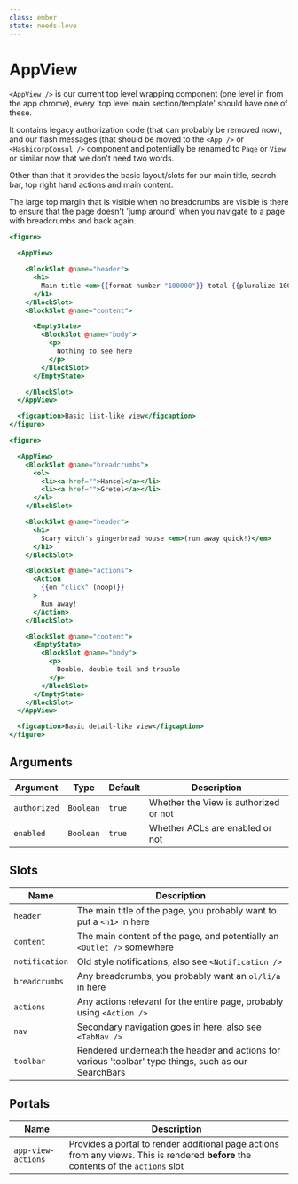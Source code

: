 ```yaml
---
class: ember
state: needs-love
---
```

# AppView

`<AppView />` is our current top level wrapping component (one level in from
the app chrome), every 'top level main section/template' should have one of
these.

It contains legacy authorization code (that can probably be removed now), and
our flash messages (that should be moved to the `<App />` or `<HashicorpConsul
/>` component and potentially be renamed to `Page` or `View` or similar now
that we don't need two words.

Other than that it provides the basic layout/slots for our main title, search
bar, top right hand actions and main content.

The large top margin that is visible when no breadcrumbs are visible is there
to ensure that the page doesn't 'jump around' when you navigate to a page with
breadcrumbs and back again.

```hbs preview-template
<figure>

  <AppView>

    <BlockSlot @name="header">
      <h1>
        Main title <em>{{format-number "100000"}} total {{pluralize 100000 "thing" without-count=true}} in this page</em>
      </h1>
    </BlockSlot>
    <BlockSlot @name="content">

      <EmptyState>
        <BlockSlot @name="body">
          <p>
            Nothing to see here
          </p>
        </BlockSlot>
      </EmptyState>

    </BlockSlot>
  </AppView>

  <figcaption>Basic list-like view</figcaption>
</figure>
```
```hbs preview-template
<figure>

  <AppView>
    <BlockSlot @name="breadcrumbs">
      <ol>
        <li><a href="">Hansel</a></li>
        <li><a href="">Gretel</a></li>
      </ol>
    </BlockSlot>

    <BlockSlot @name="header">
      <h1>
        Scary witch's gingerbread house <em>(run away quick!)</em>
      </h1>
    </BlockSlot>

    <BlockSlot @name="actions">
      <Action
        {{on "click" (noop)}}
      >
        Run away!
      </Action>
    </BlockSlot>

    <BlockSlot @name="content">
      <EmptyState>
        <BlockSlot @name="body">
          <p>
            Double, double toil and trouble
          </p>
        </BlockSlot>
      </EmptyState>
    </BlockSlot>
  </AppView>

  <figcaption>Basic detail-like view</figcaption>
</figure>
```

## Arguments

| Argument | Type | Default | Description |
| --- | --- | --- | --- |
| `authorized` | `Boolean` | `true` | Whether the View is authorized or not |
| `enabled` | `Boolean` | `true` | Whether ACLs are enabled or not |

## Slots

| Name  | Description |
| --- | --- |
| `header` | The main title of the page, you probably want to put a `<h1>` in here |
| `content` | The main content of the page, and potentially an `<Outlet />` somewhere |
| `notification` | Old style notifications, also see `<Notification />` |
| `breadcrumbs` | Any breadcrumbs, you probably want an `ol/li/a` in here |
| `actions` | Any actions relevant for the entire page, probably using `<Action />` |
| `nav` | Secondary navigation goes in here, also see `<TabNav />` |
| `toolbar` | Rendered underneath the header and actions for various 'toolbar' type things, such as our SearchBars |

## Portals

| Name  | Description |
| --- | --- |
| `app-view-actions` | Provides a portal to render additional page actions from any views. This is rendered **before** the contents of the `actions` slot |
